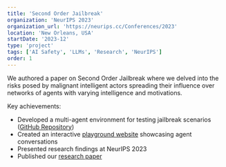 ```yaml
---
title: 'Second Order Jailbreak'
organization: 'NeurIPS 2023'
organization_url: 'https://neurips.cc/Conferences/2023'
location: 'New Orleans, USA'
startDate: '2023-12'
type: 'project'
tags: ['AI Safety', 'LLMs', 'Research', 'NeurIPS']
order: 1
---
```


We authored a paper on Second Order Jailbreak where we delved into the risks posed by malignant intelligent actors spreading their influence over networks of agents with varying intelligence and motivations.

Key achievements:

- Developed a multi-agent environment for testing jailbreak scenarios ([GitHub Repository](https://github.com/romaingrx/second-order-jailbreak))
- Created an interactive [playground website](https://second-order-jailbreak.romaingrx.com) showcasing agent conversations
- Presented research findings at NeurIPS 2023
- Published our [research paper](https://docs.google.com/document/d/1OY5fOWC2_Zf1cCfdAV8PxrL3lwignZi6R_6Mv8vnDoI/export?format=pdf)

